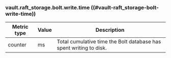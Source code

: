 ### vault.raft_storage.bolt.write.time ((#vault-raft_storage-bolt-write-time))

Metric type | Value | Description
----------- | ----- | -----------
counter     | ms    | Total cumulative time the Bolt database has spent writing to disk.
